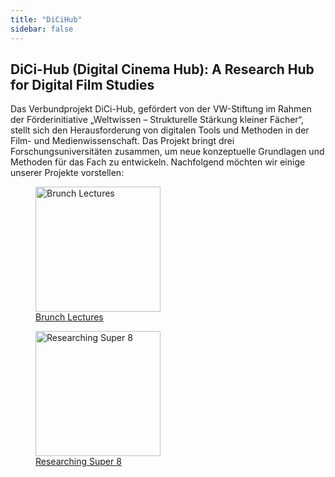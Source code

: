 ```yaml
---
title: "DiCiHub"
sidebar: false
---
```

## DiCi-Hub (Digital Cinema Hub): A Research Hub for Digital Film Studies
Das Verbundprojekt DiCi-Hub, gefördert von der VW-Stiftung im Rahmen der Förderinitiative „Weltwissen – Strukturelle Stärkung kleiner Fächer“, stellt sich den Herausforderung von digitalen Tools und Methoden in der Film- und Medienwissenschaft. Das Projekt bringt drei Forschungsuniversitäten zusammen, um neue konzeptuelle Grundlagen und Methoden für das Fach zu entwickeln.
Nachfolgend möchten wir einige unserer Projekte vorstellen:

::: {layout-ncol=2}

![[Brunch Lectures](brunchlectures.qmd)](img/Button_DiCiHub_Brunch_Lectures.png){width=200 height=200}

![[Researching Super 8](researchingsuper8.qmd)](img/Button_Researching_Super8.png){width=200 height=200}

:::
